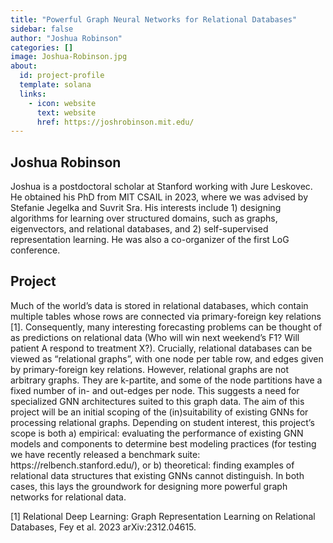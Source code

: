 ```yaml
---
title: "Powerful Graph Neural Networks for Relational Databases"
sidebar: false
author: "Joshua Robinson"
categories: []
image: Joshua-Robinson.jpg
about:
  id: project-profile
  template: solana
  links:
    - icon: website
      text: website
      href: https://joshrobinson.mit.edu/
---
```

## Joshua Robinson
Joshua is a postdoctoral scholar at Stanford working with Jure Leskovec. He obtained his PhD from MIT CSAIL in 2023, where we was advised by Stefanie Jegelka and Suvrit Sra. His interests include 1) designing algorithms for learning over structured domains, such as graphs, eigenvectors, and relational databases, and 2) self-supervised representation learning. He was also a co-organizer of the first LoG conference.


## Project
Much of the world's data is stored in relational databases, which contain multiple tables whose rows are connected via primary-foreign key relations [1]. Consequently, many interesting forecasting problems can be thought of as predictions on relational data (Who will win next weekend's F1? Will patient A respond to treatment X?). Crucially, relational databases can be viewed as “relational graphs”, with one node per table row, and edges given by primary-foreign key relations. However, relational graphs are not arbitrary graphs. They are k-partite, and some of the node partitions have a fixed number of in- and out-edges per node. This suggests a need for specialized GNN architectures suited to this graph data. The aim of this project will be an initial scoping of the (in)suitability of existing GNNs for processing relational graphs. Depending on student interest, this project’s scope is both a) empirical: evaluating the performance of existing GNN models and components to determine best modeling practices (for testing we have recently released a benchmark suite: https://relbench.stanford.edu/), or b) theoretical: finding examples of relational data structures that existing GNNs cannot distinguish. In both cases, this lays the groundwork for designing more powerful graph networks for relational data.

[1] Relational Deep Learning: Graph Representation Learning on Relational Databases, Fey et al. 2023 arXiv:2312.04615.